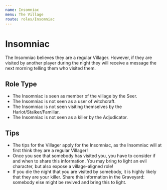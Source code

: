 ```yaml
---
name: Insomniac
menu: The Village
route: roles/Insomniac
---
```


# Insomniac

The Insomniac believes they are a regular Villager. However, if they are visited by another player during the night they will receive a message the next morning telling them who visited them.

## Role Type

- The Insomniac is seen as member of the village by the Seer.
- The Insomniac is not seen as a user of witchcraft.
- The Insomniac is not seen visiting themselves by the Harlot/Stalker/Familiar.
- The Insomniac is not seen as a killer by the Adjudicator.

## Tips

- The tips for the Villager apply for the Insomniac, as the Insomniac will at first think they are a regular Villager!
- Once you see that somebody has visited you, you have to consider if and when to share this information. You may bring to light an evil character, but also expose a village-aligned role!
- If you die the night that you are visited by somebody, it is highly likely that they are your killer. Share this information in the Graveyard: somebody else might be revived and bring this to light.
